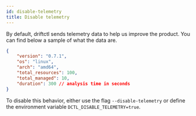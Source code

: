 ```yaml
---
id: disable-telemetry
title: Disable telemetry
---
```


By default, driftctl sends telemetry data to help us improve the product.
You can find below a sample of what the data are.

```json
{
    "version": "0.7.1",
    "os": "linux",
    "arch": "amd64",
    "total_resources": 100,
    "total_managed": 10,
    "duration": 300 // analysis time in seconds
}
```

To disable this behavior, either use the flag `--disable-telemetry` or define the environment variable `DCTL_DISABLE_TELEMETRY=true`.
